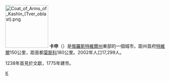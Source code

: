 [[File:Coat_of_Arms_of_Kashin_(Tver_oblast).png|135px]]
{{coord|57|21|N|37|37|E|display=title}}
'''卡申'''（{{lang-ru|Ка́шин}}）是[[俄羅斯|俄羅斯]][[特維爾州|特維爾州]]東部的一個城市，距州首府[[特維爾|特維爾]]150公里，距首都[[莫斯科|莫斯科]]180公里。2002年人口17,299人。

1238年首見於文獻，1775年建市。

{{特維爾州城市}}

[[Category:特維爾州城市|К]]